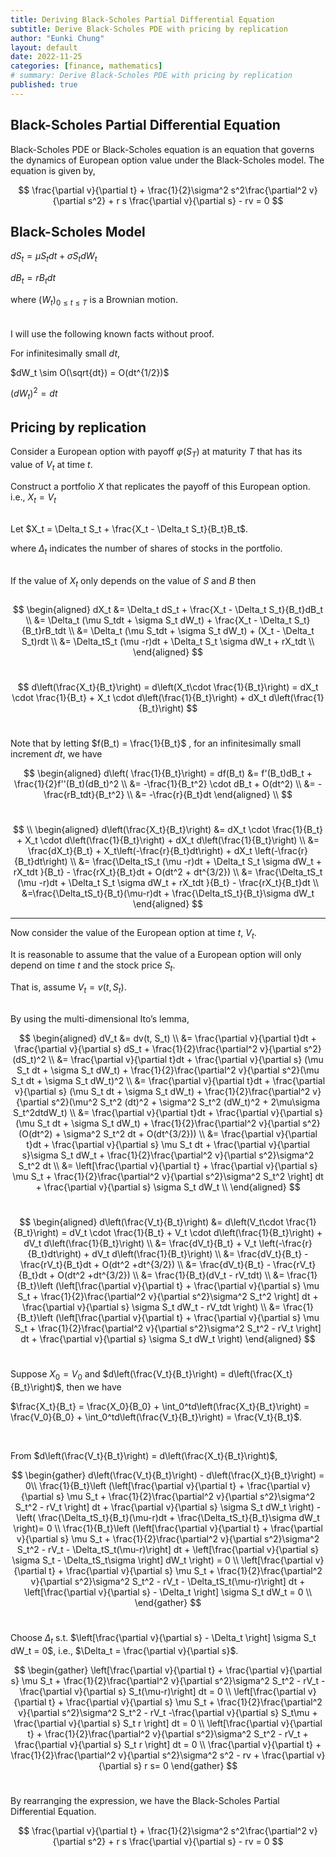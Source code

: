 ```yaml
---
title: Deriving Black-Scholes Partial Differential Equation
subtitle: Derive Black-Scholes PDE with pricing by replication
author: "Eunki Chung"
layout: default
date: 2022-11-25
categories: [finance, mathematics]
# summary: Derive Black-Scholes PDE with pricing by replication
published: true
---
```


## Black-Scholes Partial Differential Equation

Black-Scholes PDE or Black-Scholes equation is an equation that governs the dynamics of European option value under the Black-Scholes model. The equation is given by,

$$
\frac{\partial v}{\partial t} + \frac{1}{2}\sigma^2 s^2\frac{\partial^2 v}{\partial s^2} + r s \frac{\partial v}{\partial s} - rv = 0 
$$
  
## Black-Scholes Model

$dS_t = \mu S_t dt + \sigma S_t dW_t$

$dB_t = rB_tdt$

where $(W_t)_{0\leq t\leq T}$ is a Brownian motion. \
\
\
I will use the following known facts without proof.

For infinitesimally small $dt$,

 $dW_t \sim  O(\sqrt{dt}) = O(dt^{1/2})$

$(dW_t)^2 =dt$

## Pricing by replication
Consider a European option with payoff $\varphi(S_T)$ at maturity $T$ that has its value of $V_t$ at time $t$.

Construct a portfolio $X$ that replicates the payoff of this European option.
i.e., $X_t = V_t$  
<br />

Let $X_t = \Delta_t S_t + \frac{X_t - \Delta_t S_t}{B_t}B_t$.

where $\Delta_t$ indicates the number of shares of stocks in the portfolio.  
<br />

If the value of $X_t$ only depends on the value of $S$ and $B$ then \
<br />
$$
\begin{aligned}
dX_t &= \Delta_t dS_t + \frac{X_t - \Delta_t S_t}{B_t}dB_t \\
&= \Delta_t (\mu S_tdt + \sigma S_t dW_t) + \frac{X_t - \Delta_t S_t}{B_t}rB_tdt \\
&= \Delta_t (\mu S_tdt + \sigma S_t dW_t) + (X_t - \Delta_t S_t)rdt \\
&= \Delta_tS_t (\mu -r)dt + \Delta_t S_t \sigma dW_t + rX_tdt \\
\end{aligned}
$$
<br />
  
$$
d\left(\frac{X_t}{B_t}\right) = d\left(X_t\cdot \frac{1}{B_t}\right) = dX_t \cdot \frac{1}{B_t} + X_t \cdot d\left(\frac{1}{B_t}\right) + dX_t d\left(\frac{1}{B_t}\right)
$$
<br />

Note that by letting $f(B_t) = \frac{1}{B_t}$ , for an infinitesimally small increment $dt$, we have 

$$
\begin{aligned}
d\left( \frac{1}{B_t}\right) = df(B_t) &= f'(B_t)dB_t + \frac{1}{2}f''(B_t)(dB_t)^2 \\
&= -\frac{1}{B_t^2} \cdot dB_t + O(dt^2) \\
&= -\frac{rB_tdt}{B_t^2} \\
&= -\frac{r}{B_t}dt
\end{aligned}
\\
$$
<br />

$$
\\
\begin{aligned}
d\left(\frac{X_t}{B_t}\right) &= dX_t \cdot \frac{1}{B_t} + X_t \cdot d\left(\frac{1}{B_t}\right) + dX_t d\left(\frac{1}{B_t}\right) \\
&= \frac{dX_t}{B_t} + X_t\left(-\frac{r}{B_t}dt\right) + dX_t \left(-\frac{r}{B_t}dt\right) \\
&= \frac{\Delta_tS_t (\mu -r)dt + \Delta_t S_t \sigma dW_t + rX_tdt }{B_t} - \frac{rX_t}{B_t}dt + O(dt^2 + dt^{3/2}) \\
&= \frac{\Delta_tS_t (\mu -r)dt + \Delta_t S_t \sigma dW_t + rX_tdt }{B_t} - \frac{rX_t}{B_t}dt \\
&=\frac{\Delta_tS_t}{B_t}(\mu-r)dt + \frac{\Delta_tS_t}{B_t}\sigma dW_t
\end{aligned}
$$

---

Now consider the value of the European option at time $t$, $V_t.$

It is reasonable to assume that the value of a European option will only depend on time $t$ and the stock price $S_t$.

That is, assume  $V_t$$=v(t, S_t)$.

<br />
By using the multi-dimensional Ito’s lemma,

$$
\begin{aligned}
dV_t &= dv(t, S_t) \\
&= \frac{\partial v}{\partial t}dt + \frac{\partial v}{\partial s} dS_t + \frac{1}{2}\frac{\partial^2 v}{\partial s^2}(dS_t)^2 \\
&= \frac{\partial v}{\partial t}dt + \frac{\partial v}{\partial s} (\mu S_t dt + \sigma S_t dW_t) + \frac{1}{2}\frac{\partial^2 v}{\partial s^2}(\mu S_t dt + \sigma S_t dW_t)^2 \\
&= \frac{\partial v}{\partial t}dt + \frac{\partial v}{\partial s} (\mu S_t dt + \sigma S_t dW_t) + \frac{1}{2}\frac{\partial^2 v}{\partial s^2}(\mu^2 S_t^2 (dt)^2 + \sigma^2 S_t^2 (dW_t)^2 + 2\mu\sigma S_t^2dtdW_t) \\ 
&= \frac{\partial v}{\partial t}dt + \frac{\partial v}{\partial s} (\mu S_t dt + \sigma S_t dW_t) + \frac{1}{2}\frac{\partial^2 v}{\partial s^2}(O(dt^2) + \sigma^2 S_t^2 dt + O(dt^{3/2})) \\ 
&= \frac{\partial v}{\partial t}dt + \frac{\partial v}{\partial s} \mu S_t dt + \frac{\partial v}{\partial s}\sigma S_t dW_t + \frac{1}{2}\frac{\partial^2 v}{\partial s^2}\sigma^2 S_t^2 dt \\ 
&= \left[\frac{\partial v}{\partial t} + \frac{\partial v}{\partial s} \mu S_t + \frac{1}{2}\frac{\partial^2 v}{\partial s^2}\sigma^2 S_t^2 \right] dt + \frac{\partial v}{\partial s} \sigma S_t dW_t \\
\end{aligned}
$$
<br />

$$
\begin{aligned}
d\left(\frac{V_t}{B_t}\right) &= d\left(V_t\cdot \frac{1}{B_t}\right) = dV_t \cdot \frac{1}{B_t} + V_t \cdot d\left(\frac{1}{B_t}\right) + dV_t d\left(\frac{1}{B_t}\right) \\
&= \frac{dV_t}{B_t} + V_t \left(-\frac{r}{B_t}dt\right) + dV_t d\left(\frac{1}{B_t}\right) \\
&= \frac{dV_t}{B_t} - \frac{rV_t}{B_t}dt + O(dt^2 +dt^{3/2}) \\
&= \frac{dV_t}{B_t} - \frac{rV_t}{B_t}dt + O(dt^2 +dt^{3/2}) \\
&= \frac{1}{B_t}(dV_t - rV_tdt) \\
&= \frac{1}{B_t}\left (\left[\frac{\partial v}{\partial t} + \frac{\partial v}{\partial s} \mu S_t + \frac{1}{2}\frac{\partial^2 v}{\partial s^2}\sigma^2 S_t^2 \right] dt + \frac{\partial v}{\partial s} \sigma S_t dW_t - rV_tdt \right) \\
&= \frac{1}{B_t}\left (\left[\frac{\partial v}{\partial t} + \frac{\partial v}{\partial s} \mu S_t + \frac{1}{2}\frac{\partial^2 v}{\partial s^2}\sigma^2 S_t^2 - rV_t \right] dt + \frac{\partial v}{\partial s} \sigma S_t dW_t \right)
\end{aligned}
$$
<br />

Suppose $X_0 = V_0$ and $d\left(\frac{V_t}{B_t}\right) = d\left(\frac{X_t}{B_t}\right)$, then we have

$\frac{X_t}{B_t} = \frac{X_0}{B_0} + \int_0^td\left(\frac{X_t}{B_t}\right) = \frac{V_0}{B_0} + \int_0^td\left(\frac{V_t}{B_t}\right) = \frac{V_t}{B_t}$.

<br />

From $d\left(\frac{V_t}{B_t}\right) = d\left(\frac{X_t}{B_t}\right)$, 

$$
\begin{gather}
d\left(\frac{V_t}{B_t}\right) - d\left(\frac{X_t}{B_t}\right) = 0\\
\frac{1}{B_t}\left (\left[\frac{\partial v}{\partial t} + \frac{\partial v}{\partial s} \mu S_t + \frac{1}{2}\frac{\partial^2 v}{\partial s^2}\sigma^2 S_t^2 - rV_t \right] dt + \frac{\partial v}{\partial s} \sigma S_t dW_t \right) - \left( \frac{\Delta_tS_t}{B_t}(\mu-r)dt + \frac{\Delta_tS_t}{B_t}\sigma dW_t \right)= 0 \\
\frac{1}{B_t}\left (\left[\frac{\partial v}{\partial t} + \frac{\partial v}{\partial s} \mu S_t + \frac{1}{2}\frac{\partial^2 v}{\partial s^2}\sigma^2 S_t^2 - rV_t - \Delta_tS_t(\mu-r)\right] dt + \left[\frac{\partial v}{\partial s} \sigma S_t - \Delta_tS_t\sigma  \right] dW_t \right) = 0 \\
\left[\frac{\partial v}{\partial t} + \frac{\partial v}{\partial s} \mu S_t +
\frac{1}{2}\frac{\partial^2 v}{\partial s^2}\sigma^2 S_t^2 - rV_t -
\Delta_tS_t(\mu-r)\right] dt + \left[\frac{\partial v}{\partial s} - \Delta_t
\right] \sigma S_t dW_t = 0 \\
\end{gather}
$$
<br />

Choose $\Delta_t$ s.t. $\left[\frac{\partial v}{\partial s} - \Delta_t \right] \sigma S_t dW_t = 0$, i.e., $\Delta_t = \frac{\partial v}{\partial s}$.

$$
\begin{gather}
\left[\frac{\partial v}{\partial t} + \frac{\partial v}{\partial s} \mu S_t + \frac{1}{2}\frac{\partial^2 v}{\partial s^2}\sigma^2 S_t^2 - rV_t -\frac{\partial v}{\partial s} S_t(\mu-r)\right] dt = 0 \\
\left[\frac{\partial v}{\partial t} + \frac{\partial v}{\partial s} \mu S_t + \frac{1}{2}\frac{\partial^2 v}{\partial s^2}\sigma^2 S_t^2 - rV_t -\frac{\partial v}{\partial s} S_t\mu + \frac{\partial v}{\partial s} S_t r \right] dt = 0 \\
\left[\frac{\partial v}{\partial t} + \frac{1}{2}\frac{\partial^2 v}{\partial s^2}\sigma^2 S_t^2 - rV_t + \frac{\partial v}{\partial s} S_t r \right] dt = 0 \\
\frac{\partial v}{\partial t} + \frac{1}{2}\frac{\partial^2 v}{\partial s^2}\sigma^2 s^2 - rv + \frac{\partial v}{\partial s} r s= 0
\end{gather}
$$
<br />

By rearranging the expression, we have the Black-Scholes Partial Differential Equation.

$$
\frac{\partial v}{\partial t} + \frac{1}{2}\sigma^2 s^2\frac{\partial^2 v}{\partial s^2} + r s \frac{\partial v}{\partial s} - rv = 0 
$$
